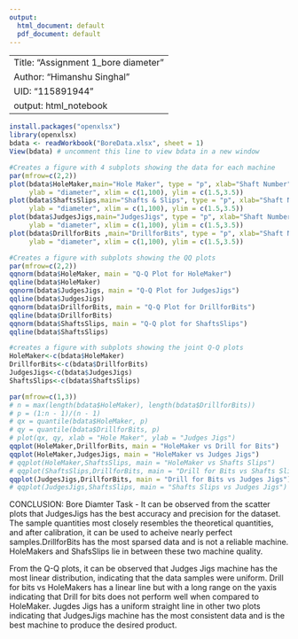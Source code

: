---
output:
  html_document: default
  pdf_document: default
---
---
Title: "Assignment 1_bore diameter"
Author: "Himanshu Singhal"
UID: "115891944"
output: html_notebook
---

```{r}

install.packages("openxlsx")
library(openxlsx)
bdata <- readWorkbook("BoreData.xlsx", sheet = 1)
View(bdata) # uncomment this line to view bdata in a new window

#Creates a figure with 4 subplots showing the data for each machine
par(mfrow=c(2,2))
plot(bdata$HoleMaker,main="Hole Maker", type = "p", xlab="Shaft Number", 
     ylab = "diameter", xlim = c(1,100), ylim = c(1.5,3.5))
plot(bdata$ShaftsSlips,main="Shafts & Slips", type = "p", xlab="Shaft Number", 
     ylab = "diameter", xlim = c(1,100), ylim = c(1.5,3.5))
plot(bdata$JudgesJigs,main="JudgesJigs", type = "p", xlab="Shaft Number", 
     ylab = "diameter", xlim = c(1,100), ylim = c(1.5,3.5))
plot(bdata$DrillforBits ,main="DrillforBits", type = "p", xlab="Shaft Number", 
     ylab = "diameter", xlim = c(1,100), ylim = c(1.5,3.5))

#Creates a figure with subplots showing the QQ plots
par(mfrow=c(2,2))
qqnorm(bdata$HoleMaker, main = "Q-Q Plot for HoleMaker")
qqline(bdata$HoleMaker)
qqnorm(bdata$JudgesJigs, main = "Q-Q Plot for JudgesJigs")
qqline(bdata$JudgesJigs)
qqnorm(bdata$DrillforBits, main = "Q-Q Plot for DrillforBits")
qqline(bdata$DrillforBits)
qqnorm(bdata$ShaftsSlips, main = "Q-Q plot for ShaftsSlips")
qqline(bdata$ShaftsSlips)

#creates a figure with subplots showing the joint Q-Q plots
HoleMaker<-c(bdata$HoleMaker)
DrillforBits<-c(bdata$DrillforBits)
JudgesJigs<-c(bdata$JudgesJigs)
ShaftsSlips<-c(bdata$ShaftsSlips)

par(mfrow=c(1,3))
# n = max(length(bdata$HoleMaker), length(bdata$DrillforBits))
# p = (1:n - 1)/(n - 1)
# qx = quantile(bdata$HoleMaker, p)
# qy = quantile(bdata$DrillforBits, p)
# plot(qx, qy, xlab = "Hole Maker", ylab = "Judges Jigs")
qqplot(HoleMaker,DrillforBits, main = "HoleMaker vs Drill for Bits")
qqplot(HoleMaker,JudgesJigs, main = "HoleMaker vs Judges Jigs")
# qqplot(HoleMaker,ShaftsSlips, main = "HoleMaker vs Shafts Slips")
# qqplot(ShaftsSlips,DrillforBits, main = "Drill for Bits vs Shafts Slips")
qqplot(JudgesJigs,DrillforBits, main = "Drill for Bits vs Judges Jigs")
# qqplot(JudgesJigs,ShaftsSlips, main = "Shafts Slips vs Judges Jigs")

```
CONCLUSION:
Bore Diamter Task - 
It can be observed from the scatter plots that JudgesJigs has the best accuracy and precision for the dataset. The sample quantities most closely resembles the theoretical quantities, and after calibration, it can be used to acheive nearly perfect samples.DrillforBits has the most sparsed data and is not a reliable machine. HoleMakers and ShafsSlips lie in between these two machine quality.

From the Q-Q plots, it can be observed that Judges Jigs machine has the most linear distribution, indicating that the data samples were uniform. Drill for bits vs HoleMakers has a linear line but with a long range on the yaxis indicating that Drill for bits does not perform well when compared to HoleMaker. Jugdes Jigs has a uniform straight line in other two plots indicating that JudgesJigs machine has the most consistent data and is the best machine to produce the desired product.



